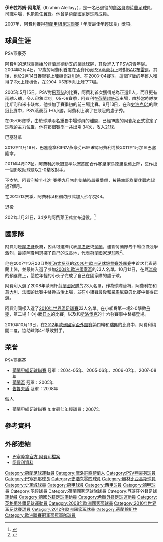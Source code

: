 {{noteta
|T=zh-hans:伊布拉希姆·阿弗莱;zh-hk:伊巴謙·阿費利;zh-tw:伊布拉希姆·阿弗萊;
|G1=足球
|G2=uefa
|G3=laliga
|G4=uefa
|G5=EPL
|1=zh-hans:阿弗莱;zh-hk:阿費利;zh-tw:阿弗萊;
|2=zh-hans:伊布拉希姆;zh-hk:伊巴謙;zh-tw:伊布拉希姆萊;
}}

{{Infobox football biography
| name           = 伊布拉希姆·阿弗莱<br />Ibrahim Afellay
| image          = Ibrahim_Afellay_Oranje.jpg
| caption        = 
| image_size     = 175
| fullname       = Ibrahim Afellay<ref>{{cite web|title=FIFA World Cup South Africa 2010 – List of Players|url=https://www.fifa.com/mm/document/tournament/competition/01/22/85/78/fwc_2010_squadlists.pdf|publisher=Fédération Internationale de Football Association (FIFA)|accessdate=8 June 2013|format=PDF|archive-date=2019-05-18|archive-url=https://web.archive.org/web/20190518224454/https://www.fifa.com/mm/document/tournament/competition/01/22/85/78/fwc_2010_squadlists.pdf|dead-url=no}}</ref>
| birth_date     = {{birth date and age|1986|4|2|25|df=y}}
| birth_place    = {{NED}}[[乌得勒支|乌得勒支]]
| height         = 1.80m<ref>{{cite web | url = http://www.fcbarcelona.com/football/first-team/staff/players/afellay | title = Afellay – Ibrahim Afellay | publisher = FC Barcelona | accessdate = 26 April 2014 | archive-date = 2014-03-22 | archive-url = https://web.archive.org/web/20140322180518/http://www.fcbarcelona.com/football/first-team/staff/players/afellay | dead-url = no }}</ref>
| currentclub    = 
| clubnumber     = 
|            position = [[中場|進攻中場]]、[[翼鋒|翼鋒]]
| youthyears1    = 1990–1995 |youthclubs1 = {{link-en|USV Elinkwijk}}
| youthyears2    = 1996–2003 |youthclubs2 = [[PSV燕豪芬|PSV燕豪芬]]
| years1         = 2004–2010 |clubs1 = [[PSV燕豪芬|PSV燕豪芬]]                       |caps1 = 159 |goals1 = 35
| years2         = 2010–2015 |clubs2 = [[巴塞罗那足球俱乐部|巴塞罗那]]              |caps2 = 21  |goals2 = 1
| years3         = 2012–2013 |clubs3 = → [[沙尔克04足球俱乐部|沙尔克04]]   |caps3 = 10  |goals3 = 2
| years4         = 2014–2015 |clubs4 = → [[奥林匹亚科斯足球俱乐部|奥林匹亚科斯]] |caps4 = 19  |goals4 = 4
| years5         = 2015–2019 |clubs5 = [[斯托克城足球俱乐部|斯托克城]]          |caps5 = 49  |goals5 = 2
| years6         = 2019–2020     |clubs6 = [[PSV燕豪芬|PSV燕豪芬]]                       |caps6 = 3   |goals6 = 0
| totalcaps = 261
| totalgoals = 44
| nationalyears1 = 2007–2016 |nationalteam1 = [[荷蘭國家足球隊|荷蘭]] |nationalcaps1 = 53 |nationalgoals1 = 7
|            pcupdate = 
|            ntupdate = 
}}
{{中文譯名 
| english     = Ibrahim '''Afellay'''
| putonghua   = 伊布拉希姆·阿弗莱
| taiwan      = 易卜拉欣·阿弗萊
| cantonese   = 艾費利<br />阿費利
|}}

'''伊布拉希姆·阿弗莱'''（Ibrahim Afellay，{{bd|1986年|4月2日|catIDx=Afellay, Ibrahim}}），是一名已退役的[[摩洛哥|摩洛哥]]裔[[荷蘭|荷蘭]][[足球|足球]]員，司職[[中場|中場]]，也能擔任[[翼鋒|翼鋒]]。他曾是[[荷蘭國家足球隊|荷蘭國家足球隊]]成員。

2007年，阿費利獲得[[荷兰足球甲级联赛|荷蘭甲組足球聯賽]]「年度最佳年輕球員」獎項。

== 球員生涯 ==
;PSV燕豪芬
阿費利的足球事業始於荷蘭[[烏德勒支|烏德勒支]]的業餘球隊{{link-nl|USV Elinkwijk|USV Elinkwijk}}，其後進入了PSV的青年隊。2004年2月4日，17歲的阿費利首度在盃賽代表[[PSV燕豪芬|PSV燕豪芬]]上陣對[[NAC布雷達|NAC布雷達]]。其後，他於2月14日獲聯賽上陣機會對[[川迪|川迪]]。在2003-04賽季，這個17歲的年輕人獲得了3次上陣機會，在2004-05賽季則上陣了7場。

2005年5月15日，PSV對[[飛燕諾|飛燕諾]]的比賽，阿費利首次獲得成為正選11人，而且更有兩球入球，令人印象深刻。05-06賽季，阿費利在[[荷蘭超級盃|荷蘭超級盃]]出場，由於當時隊友比斯利和米卡缺席，他參加了賽季初的前三場比賽。9月13日，在和[[史浩克04|史浩克04]]的歐冠比賽中，PSV燕豪芬 1-0小勝，阿費利上演了在歐冠的處子秀。

在05-06賽季，由於球隊兩名重要中場球員的離開，已經19歲的阿費萊正式奠定了球隊的主力位置，他在那個賽季一共出場 34次，攻入21球。

;巴塞隆拿
2010年11月16日，巴塞隆拿和PSV燕豪芬已經確認阿費利將於2011年1月加盟巴塞隆拿。

2011年4月27號，阿費利於歐冠盃準決賽首回合作客皇家馬德里後備上陣，更作出一個助攻助球隊以2-0擊敗對手。

不幸地，阿費利於11-12年賽季九月初的訓練時嚴重受傷，被醫生認為要休戰約超過7個月。

在2012/13赛季，阿費利以租借的形式加入沙尔克04。

;退役
2021年1月31日，34岁的阿费莱正式宣布退役。<ref>{{Cite web |url=https://www.marca.com/futbol/futbol-internacional/2021/02/01/6017d0c146163fa42d8b45ea.html |title=Ibrahim Afellay anuncia su retirada con 34 años |accessdate=2021-02-01 |archive-date=2021-02-10 |archive-url=https://web.archive.org/web/20210210233915/https://www.marca.com/futbol/futbol-internacional/2021/02/01/6017d0c146163fa42d8b45ea.html |dead-url=no }}</ref>

== 國家隊 ==
阿費利是[[摩洛哥|摩洛哥]]後裔，因此可選擇代表[[摩洛哥國家足球隊|摩洛哥]]或[[荷蘭國家足球隊|荷蘭]]。儘管荷蘭隊的中場位置競爭激烈，最終阿費利選擇了自己的成長地，代表[[荷蘭國家足球隊|荷蘭國家足球隊]]<ref>{{Cite web |url=http://www.knvb.nl/oranje/selectie |title=- KNVB Official Selection |accessdate=2008-07-07 |archive-date=2006-04-15 |archive-url=https://web.archive.org/web/20060415022413/http://www.knvb.nl/oranje/selectie |dead-url=yes }}</ref>。

他在2007年3月28日對[[斯洛文尼亞國家足球隊|斯洛文尼亞]]的[[2008年歐洲足球錦標賽外圍賽|2008年歐洲足球錦標賽外圍賽]]中首次代表荷蘭上陣，並最終入選了參加[[2008年欧洲足球锦标赛|2008年歐洲國家盃]]的23人名單。10月12日，在與[[瑞典國家足球隊|瑞典]]的預選賽上，這位年輕的小伙子完成了自己在國家隊的處子球。

阿費利入選了2008年歐洲杯[[荷蘭國家隊|荷蘭國家隊]]的23人名單，作為球隊替補，阿費利在和[[意大利國家足球隊|意大利]]、[[法國國家足球隊|法國]]的比賽中替換[[德克·库伊特|古治]]上場，並在小組賽最後和[[羅馬尼亞國家足球隊|羅馬尼亞]]的比賽中獲得正選。

阿費利同樣入選了[[2010年世界盃足球賽|2010年世界盃足球賽]]23人名單。在小組賽第一場2-0擊敗[[丹麥國家足球隊|丹麥]]，第二場 1-0小勝[[日本國家足球隊|日本]]的比賽，以及和[[斯洛伐克國家足球隊|斯洛伐克]]的十六強賽事中替補登場。

2010年10月13日，在[[2012年欧洲足球锦标赛外围赛|2012年歐洲國家盃外圍賽]]第四輪和[[瑞典國家足球隊|瑞典]]的比賽中，阿費利梅開二度，協助球隊4-1擊敗對手。

== 荣誉 ==
;PSV燕豪芬
* [[荷兰足球甲级联赛|荷蘭甲組足球聯賽]] 冠軍：2004-05年、2005-06年、2006-07年、2007-08年
* [[荷蘭盃|荷蘭盃]] 冠軍：2005年
* [[告魯夫盾|告魯夫盾]] 冠軍：2008年

;個人
* [[荷兰足球甲级联赛|荷蘭甲組足球聯賽]] 年度最佳年輕球員：2007年

== 參考資料 ==
{{Reflist}}

== 外部連結 ==
{{commonscat|Ibrahim Afellay}}
* [http://www.fcbarcelona.cat/web/english/futbol/temporada_10-11/plantilla/jugadors/afellay.html 巴塞隆拿官方 阿費利檔案] {{Wayback|url=http://www.fcbarcelona.cat/web/english/futbol/temporada_10-11/plantilla/jugadors/afellay.html |date=20110809122150 }}
* [https://web.archive.org/web/20110822171026/http://www.wereldvanoranje.nl/profielen/profiel.php?id=1529 阿費利資料]{{nl icon}}

{{2008年歐洲足球錦標賽荷蘭參賽名單}}
{{Netherlands Squad 2010 World Cup}}
{{2012年歐洲足球錦標賽荷蘭參賽名單}}

{{DEFAULTSORT:Afellay, Ibrahim}}
[[Category:荷蘭足球運動員|Category:荷蘭足球運動員]]
[[Category:摩洛哥裔荷蘭人|Category:摩洛哥裔荷蘭人]]
[[Category:PSV燕豪芬球員|Category:PSV燕豪芬球員]]
[[Category:巴塞罗那球员|Category:巴塞罗那球员]]
[[Category:史浩克零四球員|Category:史浩克零四球員]]
[[Category:奧林比亞高斯球員|Category:奧林比亞高斯球員]]
[[Category:史篤城球員|Category:史篤城球員]]
[[Category:荷甲球員|Category:荷甲球員]]
[[Category:西甲球員|Category:西甲球員]]
[[Category:德甲球員|Category:德甲球員]]
[[Category:英超球員|Category:英超球員]]
[[Category:荷蘭國家足球隊球員|Category:荷蘭國家足球隊球員]]
[[Category:西班牙外籍足球運動員|Category:西班牙外籍足球運動員]]
[[Category:德國外籍足球運動員|Category:德國外籍足球運動員]]
[[Category:希臘外籍足球運動員|Category:希臘外籍足球運動員]]
[[Category:英格蘭外籍足球運動員|Category:英格蘭外籍足球運動員]]
[[Category:2008年歐洲國家盃球員|Category:2008年歐洲國家盃球員]]
[[Category:2010年世界盃足球賽球員|Category:2010年世界盃足球賽球員]]
[[Category:2012年歐洲國家盃球員|Category:2012年歐洲國家盃球員]]
[[Category:荷蘭穆斯林|Category:荷蘭穆斯林]]
[[Category:歐洲聯賽冠軍盃冠軍隊球員|Category:歐洲聯賽冠軍盃冠軍隊球員]]